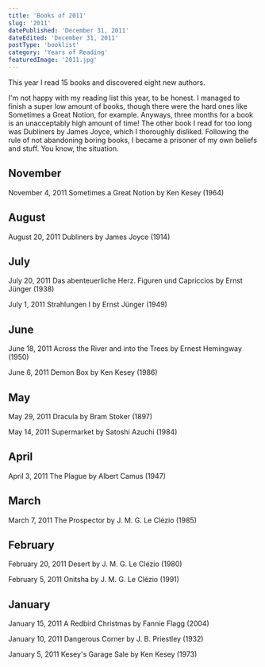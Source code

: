 ```yaml
---
title: 'Books of 2011'
slug: '2011'
datePublished: 'December 31, 2011'
dateEdited: 'December 31, 2011'
postType: 'booklist'
category: 'Years of Reading'
featuredImage: '2011.jpg'
---
```


This year I read 15 books and discovered eight new authors.

I'm not happy with my reading list this year, to be honest. I managed to finish
a super low amount of books, though there were the hard ones like Sometimes a
Great Notion, for example. Anyways, three months for a book is an unacceptably
high amount of time! The other book I read for too long was Dubliners by James
Joyce, which I thoroughly disliked. Following the rule of not abandoning boring
books, I became a prisoner of my own beliefs and stuff. You know, the situation.

## November

November 4, 2011 Sometimes a Great Notion by Ken Kesey (1964)

## August

August 20, 2011 Dubliners by James Joyce (1914)

## July

July 20, 2011 Das abenteuerliche Herz. Figuren und Capriccios by Ernst Jünger
(1938)

July 1, 2011 Strahlungen I by Ernst Jünger (1949)

## June

June 18, 2011 Across the River and into the Trees by Ernest Hemingway (1950)

June 6, 2011 Demon Box by Ken Kesey (1986)

## May

May 29, 2011 Dracula by Bram Stoker (1897)

May 14, 2011 Supermarket by Satoshi Azuchi (1984)

## April

April 3, 2011 The Plague by Albert Camus (1947)

## March

March 7, 2011 The Prospector by J. M. G. Le Clézio (1985)

## February

February 20, 2011 Desert by J. M. G. Le Clézio (1980)

February 5, 2011 Onitsha by J. M. G. Le Clézio (1991)

## January

January 15, 2011 A Redbird Christmas by Fannie Flagg (2004)

January 10, 2011 Dangerous Corner by J. B. Priestley (1932)

January 5, 2011 Kesey's Garage Sale by Ken Kesey (1973)
